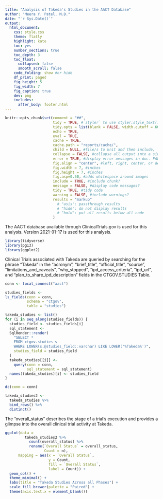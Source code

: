 ```yaml
---
title: "Analysis of Takeda's Studies in the AACT Database"
author: "Meera Y. Patel, M.D."
date: "`r Sys.Date()`"
output: 
  html_document:
    css: style.css
    theme: flatly
    highlight: kate  
    toc: yes
    number_sections: true
    toc_depth: 3 
    toc_float: 
      collapsed: false  
      smooth_scroll: false
    code_folding: show #or hide
    df_print: paged
    fig_height: 5 
    fig_width: 7 
    fig_caption: true
    dev: png
    includes:
      after_body: footer.html
---
```


```r
knitr::opts_chunk$set(comment = "##",
                      tidy = TRUE, #`styler` to use styler:style_text() to reformat code
                      tidy.opts = list(blank = FALSE, width.cutoff = 60),
                      echo = TRUE,
                      eval = TRUE,
                      cache = TRUE,
                      cache.path = "reports/cache/",
                      child = NULL, #file/s to knit and then include,
                      collapse = FALSE, #collapse all output into a single block,
                      error = TRUE, #display error messages in doc. FALSE stops render when error is thrown
                      fig.align = "center", #left, right, center, or default
                      fig.width = 7, #inches
                      fig.height = 7, #inches
                      fig.asp=0.50, #adds whitespace around images
                      include = TRUE, #include chunk?
                      message = FALSE, #display code messages?
                      tidy = TRUE, #tidy code 
                      warning = FALSE, #include warnings?
                      results = "markup"
                        # "asis": passthrough results
                        # "hide": do not display results 
                        # "hold": put all results below all code
                      )
```

The AACT database available through ClinicalTrials.gov is used 
for this analysis. Version 2021-01-17 is used for this analysis.  

```r
library(tidyverse)
library(pg13)
library(ggplot2)
```

Clinical Trials associated with Takeda are queried by 
searching for the phrase “Takeda” in the "acronym", "brief_title",
"official_title", "source", "limitations_and_caveats", "why_stopped", 
"ipd_access_criteria", "ipd_url", and "plan_to_share_ipd_description" 
fields in the CTGOV.STUDIES Table.  

```r
conn <- local_connect("aact")

studies_fields <-
ls_fields(conn = conn,
          schema = "ctgov",
          table = "studies")

takeda_studies <- list()
for (i in seq_along(studies_fields)) {
  studies_field <- studies_fields[i]
  sql_statement <-
  SqlRender::render(
    "SELECT *
    FROM ctgov.studies s
    WHERE LOWER(s.@studies_field::varchar) LIKE LOWER('%Takeda%')",
    studies_field = studies_field
  )
  takeda_studies[[i]] <-
    query(conn = conn,
          sql_statement = sql_statement)
  names(takeda_studies)[i] <- studies_field
}

dc(conn = conn)

takeda_studies2 <-
  takeda_studies %>%
  bind_rows() %>%
  distinct()
```

The "overall_status" describes the stage of a trial's execution 
and provides a glimpse into the overall clinical trial activity 
at Takeda.  

```r
ggplot(data =
         takeda_studies2 %>%
           count(overall_status) %>%
           rename(`Overall Status` = overall_status,
                  Count = n),
      mapping = aes(x = `Overall Status`,
                    y = Count,
                    fill = `Overall Status`,
                    label = Count)) +
  geom_col() +
  theme_minimal() +
  labs(title = "Takeda Studies Across all Phases") +
  scale_fill_brewer(palette = "Paired") +
  theme(axis.text.x = element_blank())
```


